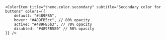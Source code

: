 
<Meta title="Stories/Colors" />

<ColorPalette>
    <ColorItem title="theme.color.primary" subtitle="Primary color for buttons" colors={{
        default: "#011638",
        hover: "#011638cc", // 80% opacity
        active: "#011638b3", // 70% opacity  
        disabled: "#01163880" // 50% opacity
    }} />

    <ColorItem title="theme.color.secondary" subtitle="Secondary color for buttons" colors={{
        default: "#489FB5",
        hover: "#489FB5cc", // 80% opacity
        active: "#489FB5b3", // 70% opacity
        disabled: "#489FB580" // 50% opacity
    }} />
    
</ColorPalette>
